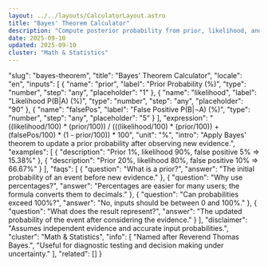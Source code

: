 ```yaml
---
layout: ../../layouts/CalculatorLayout.astro
title: "Bayes' Theorem Calculator"
description: "Compute posterior probability from prior, likelihood, and false positive rate."
date: 2025-09-10
updated: 2025-09-10
cluster: "Math & Statistics"
---
```


  "slug": "bayes-theorem",
  "title": "Bayes' Theorem Calculator",
  "locale": "en",
  "inputs": [
    { "name": "prior", "label": "Prior Probability (%)", "type": "number", "step": "any", "placeholder": "1" },
    { "name": "likelihood", "label": "Likelihood P(B|A) (%)", "type": "number", "step": "any", "placeholder": "90" },
    { "name": "falsePos", "label": "False Positive P(B|¬A) (%)", "type": "number", "step": "any", "placeholder": "5" }
  ],
  "expression": "((likelihood/100) * (prior/100)) / (((likelihood/100) * (prior/100)) + (falsePos/100) * (1 - prior/100)) * 100",
  "unit": "%",
  "intro": "Apply Bayes' theorem to update a prior probability after observing new evidence.",
  "examples": [
    { "description": "Prior 1%, likelihood 90%, false positive 5% ⇒ 15.38%" },
    { "description": "Prior 20%, likelihood 80%, false positive 10% ⇒ 66.67%" }
  ],
  "faqs": [
    { "question": "What is a prior?", "answer": "The initial probability of an event before new evidence." },
    { "question": "Why use percentages?", "answer": "Percentages are easier for many users; the formula converts them to decimals." },
    { "question": "Can probabilities exceed 100%?", "answer": "No, inputs should be between 0 and 100%." },
    { "question": "What does the result represent?", "answer": "The updated probability of the event after considering the evidence." }
  ],
  "disclaimer": "Assumes independent evidence and accurate input probabilities.",
  "cluster": "Math & Statistics",
  "info": [
    "Named after Reverend Thomas Bayes.",
    "Useful for diagnostic testing and decision making under uncertainty."
  ],
  "related": []
}

<Calculator schema={schema} />
